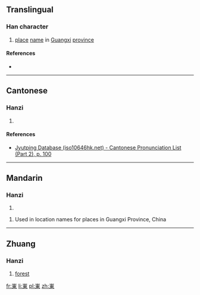 {{also|岽}}
==Translingual==

===Han character===
{{Han char|rn=46|rad=山|as=08|sn=11|four=|canj=山木田 (UDW), X山木田 (XUDW)|ids=⿱[[山]][[東]]}}

# [[place]] [[name]] in [[Guangxi]] [[province]]

====References====
* {{Han ref|kx=0315.151|hdz=10778.040|uh=5D2C|ud=23852}}

----

==Cantonese==

===Hanzi===
{{yue-hanzi|jyut=[[dung1]]|y=dung1}}

# {{defn|lang=yue|sort=山08}}

====References====
* [http://www.iso10646hk.net/jp/document/download.jsp Jyutping Database (iso10646hk.net) - Cantonese Pronunciation List (Part 2), p. 100]

----

==Mandarin==

===Hanzi===
{{cmn-hanzi|sim=岽|pin=[[dōng]] ([[dong1]])|wg=tung<sup>1</sup>}}

# {{defn|lang=cmn|sort=山08}}

# Used in location names for places in Guangxi Province, China

----

==Zhuang==

===Hanzi===
{{head|za|Han characters|simplified form|岽|tr=[[ndoeng]]}}

# [[forest]]

[[fr:崬]]
[[li:崬]]
[[pl:崬]]
[[zh:崬]]